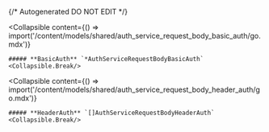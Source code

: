 {/* Autogenerated DO NOT EDIT  */}

<Collapsible
    content={() => import('/content/models/shared/auth_service_request_body_basic_auth/go.mdx')}
>
    ##### **BasicAuth** `*AuthServiceRequestBodyBasicAuth`
    <Collapsible.Break/>
</Collapsible>

<Collapsible
    content={() => import('/content/models/shared/auth_service_request_body_header_auth/go.mdx')}
>
    ##### **HeaderAuth** `[]AuthServiceRequestBodyHeaderAuth`
    <Collapsible.Break/>
</Collapsible>

